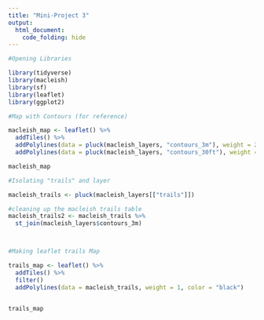 ```yaml
---
title: "Mini-Project 3"
output: 
  html_document:
    code_folding: hide
---
```


```r
#Opening Libraries

library(tidyverse)
library(macleish)
library(sf)
library(leaflet)
library(ggplot2)
```

```r
#Map with Contours (for reference)

macleish_map <- leaflet() %>%
  addTiles() %>%
  addPolylines(data = pluck(macleish_layers, "contours_3m"), weight = 2) %>%
  addPolylines(data = pluck(macleish_layers, "contours_30ft"), weight = 2, color = "red")

macleish_map
```

```r
#Isolating "trails" and layer

macleish_trails <- pluck(macleish_layers[["trails"]])
```

```r
#cleaning up the macleish trails table 
macleish_trails2 <- macleish_trails %>%
  st_join(macleish_layers$contours_3m)




```

```r
#Making leaflet trails Map

trails_map <- leaflet() %>%
  addTiles() %>%
  filter()
  addPolylines(data = macleish_trails, weight = 1, color = "black")


trails_map
```